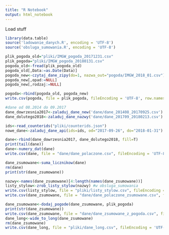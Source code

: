 ```yaml
---
title: "R Notebook"
output: html_notebook
---
```


Load stuff

```r
library(data.table)
source('ladowanie_danych.R', encoding = 'UTF-8')
source('obsluga_sumowania.R', encoding = 'UTF-8')
```

```r
plik_pogoda_old="pliki/IMGW_pogoda_20171231.csv"
plik_pogoda="pliki/IMGW_pogoda_20180131.csv"
pogoda_old<-fread(plik_pogoda_old)
pogoda_old[,Data:=as.Date(Data)]
pogoda_new<-czytaj_dane_zipy(do=1, nazwa_out="pogoda/IMGW_2018_01.csv")
pogoda_new[,opad:=NULL]
pogoda_new[,rodzaj:=NULL]

pogoda<-rbind(pogoda_old, pogoda_new)
write.csv(pogoda, file = plik_pogoda, fileEncoding = 'UTF-8', row.names = F)

```

```r
#dane od 08.2014 do 09.2017
dane_dowrzesnia2017<-zaladuj_dane_new('dane/dane_201408_20170925.csv')
dane_dolutego2018<-zaladuj_dane_nazwy('dane/dane_201709_20180213.csv')
```

```r
ids<-read_counterids("pliki/counterids.json")
nowe_dane<-zaladuj_dane_api(ids=ids, od="2017-09-26", do="2018-01-31")

```

```r
dane<-rbind(dane_dowrzesnia2017, dane_dolutego2018, fill=T)
print(tail(dane))
dane<-numery_dat(dane)
write.csv(dane, file = "dane/dane_polaczone.csv", fileEncoding = 'UTF-8')

dane_zsumowane<-suma_licznikow(dane)
rm(dane)
print(str(dane_zsumowane))

nazwy<-names(dane_zsumowane)[4:length(names(dane_zsumowane))]
listy_stylow<-zrob_listy_stylow(nazwy) #w obsluga_sumowania
write.csv(listy_stylow, file = "pliki/listy_stylow.csv", fileEncoding = 'UTF-8', row.names = F)
write.csv(dane_zsumowane, file = "dane/dane_polaczone_zsumowane.csv", fileEncoding = 'UTF-8')
```

```r
dane_zsumowane<-dodaj_pogode(dane_zsumowane, plik_pogoda)
print(str(dane_zsumowane))
write.csv(dane_zsumowane, file = "dane/dane_zsumowane_z_pogoda.csv", fileEncoding = 'UTF-8')
dane_long<-wide_to_long(dane_zsumowane)
rm(dane_zsumowane)
write.csv(dane_long, file = "pliki/dane_long.csv", fileEncoding = 'UTF-8')
```

